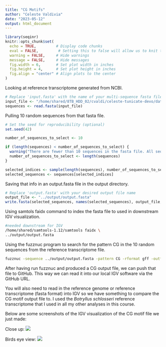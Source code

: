 ```yaml
---
title: "CG Motifs"
author: "Celeste Valdivia"
date: "2023-05-12"
output: html_document
---
```


```r
library(seqinr)
knitr::opts_chunk$set(
  echo = TRUE,         # Display code chunks
  eval = FALSE,         # Setting this to false will allow us to knit the document without evaluating code chunks
  warning = FALSE,     # Hide warnings
  message = FALSE,     # Hide messages
  fig.width = 6,       # Set plot width in inches
  fig.height = 4,      # Set plot height in inches
  fig.align = "center" # Align plots to the center
)
```


Looking at reference transcriptome generated from NCBI.
```r

# Replace 'input.fasta' with the name of your multi-sequence fasta file
input_file <- "/home/shared/8TB_HDD_02/cvaldi/celeste-tunicate-devo/data/sequence.fasta"
sequences <- read.fasta(input_file)

```

Pulling 10 random sequences from that fasta file.
```r
# Set the seed for reproducibility (optional)
set.seed(42)

number_of_sequences_to_select <- 10

if (length(sequences) < number_of_sequences_to_select) {
  warning("There are fewer than 10 sequences in the fasta file. All sequences will be selected.")
  number_of_sequences_to_select <- length(sequences)
}

selected_indices <- sample(length(sequences), number_of_sequences_to_select)
selected_sequences <- sequences[selected_indices]

```

Saving that info in an output.fasta file in the output directory.
```r
# Replace 'output.fasta' with your desired output file name
output_file <- "../output/output.fasta"
write.fasta(selected_sequences, names(selected_sequences), output_file, open = "w")
```


Using samtols faidx command to index the fasta file to used in downstream IGV visualization.
```bash
#needed downstream for IGV
/home/shared/samtools-1.12/samtools faidx \
../output/output.fasta
```

Using the fuzznuc program to search for the pattern CG in the 10 random sequences from the reference transcriptome file.
```bash
fuzznuc -sequence ../output/output.fasta -pattern CG -rformat gff -outfile ../output/CGoutput.gff
```

After having run fuzznuc and produced a CG output file, we can push that file to GitHub. This way we can read it into our local IGV software via the GitHub URL. 

You will also need to read in the reference genome or reference transcriptome (fasta format) into IGV so we have something to compare the CG motif output file to. I used the *Botryllus schlosseri* reference transcriptome that I used in all my other analyses in this course.

Below are some screenshots of the IGV visualization of the CG motif file we just made:

Close up:
![](https://github.com/course-fish546-2023/celeste-coursework/blob/main/assignments/close_up_igv.png?raw=true)

Birds eye view:
![](https://github.com/course-fish546-2023/celeste-coursework/blob/main/assignments/igv_panel.png?raw=true)
